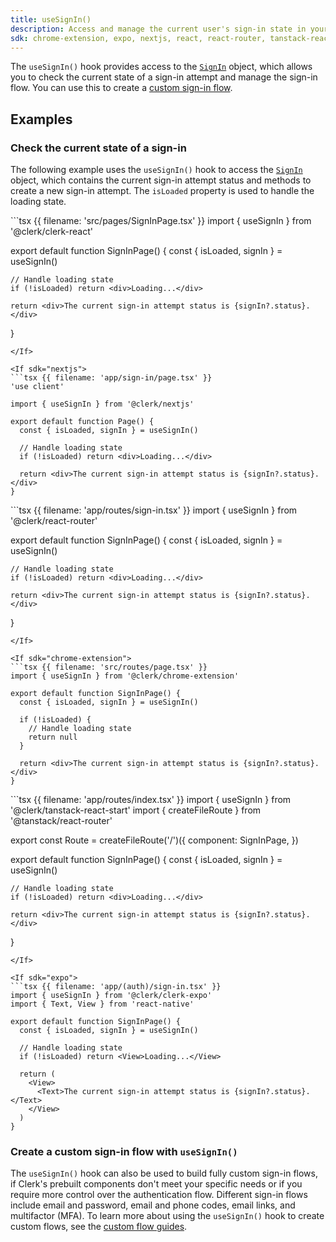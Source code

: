 ```yaml
---
title: useSignIn()
description: Access and manage the current user's sign-in state in your React application with Clerk's useSignIn() hook.
sdk: chrome-extension, expo, nextjs, react, react-router, tanstack-react-start
---
```


The `useSignIn()` hook provides access to the [`SignIn`](/docs/reference/javascript/sign-in) object, which allows you to check the current state of a sign-in attempt and manage the sign-in flow. You can use this to create a [custom sign-in flow](/docs/guides/development/custom-flows/overview#sign-in-flow).

<Typedoc src="clerk-react/use-sign-in-return" />

## Examples

### Check the current state of a sign-in

The following example uses the `useSignIn()` hook to access the [`SignIn`](/docs/reference/javascript/sign-in) object, which contains the current sign-in attempt status and methods to create a new sign-in attempt. The `isLoaded` property is used to handle the loading state.

<If sdk="react">
  ```tsx {{ filename: 'src/pages/SignInPage.tsx' }}
  import { useSignIn } from '@clerk/clerk-react'

  export default function SignInPage() {
    const { isLoaded, signIn } = useSignIn()

    // Handle loading state
    if (!isLoaded) return <div>Loading...</div>

    return <div>The current sign-in attempt status is {signIn?.status}.</div>
  }
  ```
</If>

<If sdk="nextjs">
  ```tsx {{ filename: 'app/sign-in/page.tsx' }}
  'use client'

  import { useSignIn } from '@clerk/nextjs'

  export default function Page() {
    const { isLoaded, signIn } = useSignIn()

    // Handle loading state
    if (!isLoaded) return <div>Loading...</div>

    return <div>The current sign-in attempt status is {signIn?.status}.</div>
  }
  ```
</If>

<If sdk="react-router">
  ```tsx {{ filename: 'app/routes/sign-in.tsx' }}
  import { useSignIn } from '@clerk/react-router'

  export default function SignInPage() {
    const { isLoaded, signIn } = useSignIn()

    // Handle loading state
    if (!isLoaded) return <div>Loading...</div>

    return <div>The current sign-in attempt status is {signIn?.status}.</div>
  }
  ```
</If>

<If sdk="chrome-extension">
  ```tsx {{ filename: 'src/routes/page.tsx' }}
  import { useSignIn } from '@clerk/chrome-extension'

  export default function SignInPage() {
    const { isLoaded, signIn } = useSignIn()

    if (!isLoaded) {
      // Handle loading state
      return null
    }

    return <div>The current sign-in attempt status is {signIn?.status}.</div>
  }
  ```
</If>

<If sdk="tanstack-react-start">
  ```tsx {{ filename: 'app/routes/index.tsx' }}
  import { useSignIn } from '@clerk/tanstack-react-start'
  import { createFileRoute } from '@tanstack/react-router'

  export const Route = createFileRoute('/')({
    component: SignInPage,
  })

  export default function SignInPage() {
    const { isLoaded, signIn } = useSignIn()

    // Handle loading state
    if (!isLoaded) return <div>Loading...</div>

    return <div>The current sign-in attempt status is {signIn?.status}.</div>
  }
  ```
</If>

<If sdk="expo">
  ```tsx {{ filename: 'app/(auth)/sign-in.tsx' }}
  import { useSignIn } from '@clerk/clerk-expo'
  import { Text, View } from 'react-native'

  export default function SignInPage() {
    const { isLoaded, signIn } = useSignIn()

    // Handle loading state
    if (!isLoaded) return <View>Loading...</View>

    return (
      <View>
        <Text>The current sign-in attempt status is {signIn?.status}.</Text>
      </View>
    )
  }
  ```
</If>

### Create a custom sign-in flow with `useSignIn()`

The `useSignIn()` hook can also be used to build fully custom sign-in flows, if Clerk's prebuilt components don't meet your specific needs or if you require more control over the authentication flow. Different sign-in flows include email and password, email and phone codes, email links, and multifactor (MFA). To learn more about using the `useSignIn()` hook to create custom flows, see the [custom flow guides](/docs/guides/development/custom-flows/overview).
